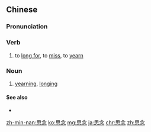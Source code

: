 ==Chinese==
{{zh-forms}}

===Pronunciation===
{{zh-pron
|m=sīniàn
|c=si1 nim6
|mn=qz:sir-liām/tw,xm,zz:su-liām
|ma=Zh-siniàn.ogg
|cat=v,n
}}

===Verb===
{{zh-verb}}

# to [[long for]], to [[miss]], to [[yearn]]

===Noun===
{{zh-noun}}

# [[yearning]], [[longing]]

====See also====
* {{zh-l|默念}}

[[zh-min-nan:思念]]
[[ko:思念]]
[[mg:思念]]
[[ja:思念]]
[[chr:思念]]
[[zh:思念]]
